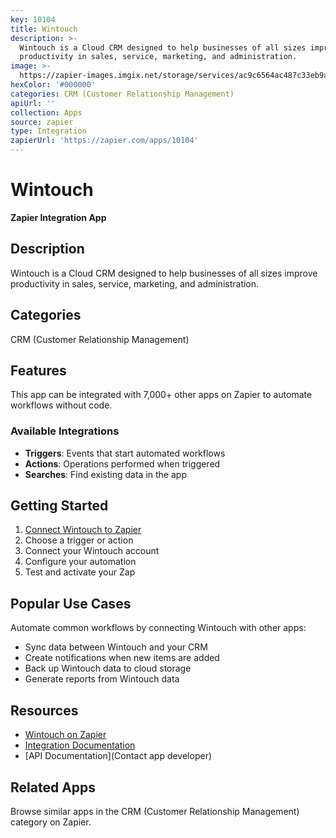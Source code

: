 ```yaml
---
key: 10104
title: Wintouch
description: >-
  Wintouch is a Cloud CRM designed to help businesses of all sizes improve
  productivity in sales, service, marketing, and administration.
image: >-
  https://zapier-images.imgix.net/storage/services/ac9c6564ac487c33eb9ab571838075fd.png?auto=format%2Ccompress&ixlib=python-3.0.0&q=50
hexColor: '#000000'
categories: CRM (Customer Relationship Management)
apiUrl: ''
collection: Apps
source: zapier
type: Integration
zapierUrl: 'https://zapier.com/apps/10104'
---
```

# Wintouch

**Zapier Integration App**

## Description

Wintouch is a Cloud CRM designed to help businesses of all sizes improve productivity in sales, service, marketing, and administration.

## Categories

CRM (Customer Relationship Management)

## Features

This app can be integrated with 7,000+ other apps on Zapier to automate workflows without code.

### Available Integrations

- **Triggers**: Events that start automated workflows
- **Actions**: Operations performed when triggered
- **Searches**: Find existing data in the app

## Getting Started

1. [Connect Wintouch to Zapier](https://zapier.com/apps/10104)
2. Choose a trigger or action
3. Connect your Wintouch account
4. Configure your automation
5. Test and activate your Zap

## Popular Use Cases

Automate common workflows by connecting Wintouch with other apps:

- Sync data between Wintouch and your CRM
- Create notifications when new items are added
- Back up Wintouch data to cloud storage
- Generate reports from Wintouch data

## Resources

- [Wintouch on Zapier](https://zapier.com/apps/10104)
- [Integration Documentation](https://zapier.com/apps/10104/integrations)
- [API Documentation](Contact app developer)

## Related Apps

Browse similar apps in the CRM (Customer Relationship Management) category on Zapier.
